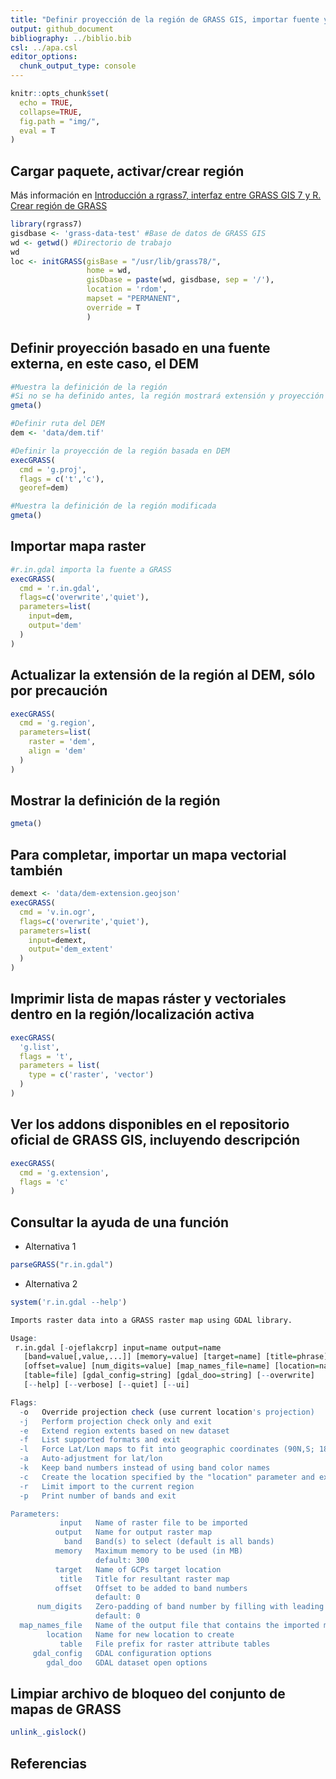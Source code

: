 ```yaml
---
title: "Definir proyección de la región de GRASS GIS, importar fuente y utilizarla para definir extensión y resolución. Cómo ver la ayuda de las funciones"
output: github_document
bibliography: ../biblio.bib
csl: ../apa.csl
editor_options: 
  chunk_output_type: console
---
```


```r
knitr::opts_chunk$set(
  echo = TRUE,
  collapse=TRUE,
  fig.path = "img/",
  eval = T
)
```

<!-- Este .md fue generado a partir del .Rmd homónimo. Edítese el .Rmd -->

## Cargar paquete, activar/crear región

Más información en [Introducción a rgrass7, interfaz entre GRASS GIS 7 y R. Crear región de GRASS](intro-rgrass.md)

```r
library(rgrass7)
gisdbase <- 'grass-data-test' #Base de datos de GRASS GIS
wd <- getwd() #Directorio de trabajo
wd
loc <- initGRASS(gisBase = "/usr/lib/grass78/",
                 home = wd,
                 gisDbase = paste(wd, gisdbase, sep = '/'),
                 location = 'rdom',
                 mapset = "PERMANENT",
                 override = T
                 )
```

## Definir proyección basado en una fuente externa, en este caso, el DEM

```r
#Muestra la definición de la región
#Si no se ha definido antes, la región mostrará extensión y proyección indefinidas
gmeta()

#Definir ruta del DEM
dem <- 'data/dem.tif'

#Definir la proyección de la región basada en DEM
execGRASS(
  cmd = 'g.proj',
  flags = c('t','c'),
  georef=dem)

#Muestra la definición de la región modificada
gmeta()
```

## Importar mapa raster

```r
#r.in.gdal importa la fuente a GRASS
execGRASS(
  cmd = 'r.in.gdal',
  flags=c('overwrite','quiet'),
  parameters=list(
    input=dem,
    output='dem'
  )
)
```

## Actualizar la extensión de la región al DEM, sólo por precaución

```r
execGRASS(
  cmd = 'g.region',
  parameters=list(
    raster = 'dem',
    align = 'dem'
  )
)
```

## Mostrar la definición de la región

```r
gmeta()
```

## Para completar, importar un mapa vectorial también

```r
demext <- 'data/dem-extension.geojson'
execGRASS(
  cmd = 'v.in.ogr',
  flags=c('overwrite','quiet'),
  parameters=list(
    input=demext,
    output='dem_extent'
  )
)
```

## Imprimir lista de mapas ráster y vectoriales dentro en la región/localización activa

```r
execGRASS(
  'g.list',
  flags = 't',
  parameters = list(
    type = c('raster', 'vector')
  )
)
```

## Ver los addons disponibles en el repositorio oficial de GRASS GIS, incluyendo descripción

```r
execGRASS(
  cmd = 'g.extension',
  flags = 'c'
)
```

## Consultar la ayuda de una función

* Alternativa 1

```r
parseGRASS("r.in.gdal")
```

* Alternativa 2

```r
system('r.in.gdal --help')

Imports raster data into a GRASS raster map using GDAL library.

Usage:
 r.in.gdal [-ojeflakcrp] input=name output=name
   [band=value[,value,...]] [memory=value] [target=name] [title=phrase]
   [offset=value] [num_digits=value] [map_names_file=name] [location=name]
   [table=file] [gdal_config=string] [gdal_doo=string] [--overwrite]
   [--help] [--verbose] [--quiet] [--ui]

Flags:
  -o   Override projection check (use current location's projection)
  -j   Perform projection check only and exit
  -e   Extend region extents based on new dataset
  -f   List supported formats and exit
  -l   Force Lat/Lon maps to fit into geographic coordinates (90N,S; 180E,W)
  -a   Auto-adjustment for lat/lon
  -k   Keep band numbers instead of using band color names
  -c   Create the location specified by the "location" parameter and exit. Do not import the raster file.
  -r   Limit import to the current region
  -p   Print number of bands and exit

Parameters:
           input   Name of raster file to be imported
          output   Name for output raster map
            band   Band(s) to select (default is all bands)
          memory   Maximum memory to be used (in MB)
                   default: 300
          target   Name of GCPs target location
           title   Title for resultant raster map
          offset   Offset to be added to band numbers
                   default: 0
      num_digits   Zero-padding of band number by filling with leading zeros up to given number
                   default: 0
  map_names_file   Name of the output file that contains the imported map names
        location   Name for new location to create
           table   File prefix for raster attribute tables
     gdal_config   GDAL configuration options
        gdal_doo   GDAL dataset open options
```

## Limpiar archivo de bloqueo del conjunto de mapas de GRASS

```r
unlink_.gislock()
```


## Referencias
